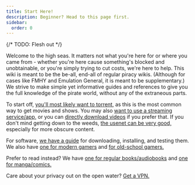 ```yaml
---
title: Start Here!
description: Beginner? Head to this page first.
sidebar:
  order: 0
---
```


{/* TODO: Flesh out */}

Welcome to the high seas. It matters not what you're here for or where you came from - whether you're here cause something's blocked and unobtainable, or you're simply trying to cut costs, we're here to help. This wiki is meant to be the be-all, end-all of regular piracy wikis. (Although for cases like FMHY and Emulation General, it is meant to be supplementary.) We strive to make simple yet informative guides and references to give you the full knowledge of the pirate world, without any of the extraneous parts.

To start off, [you'll most likely want to torrent,](/guides/torrent) as this is the most common way to get movies and shows. You may also [want to use a streaming service/app,](/guides/stream) or you can [directly download videos](/guides/ddl-video) if you prefer that. If you don't mind getting down to the weeds, [the usenet can be very good,](/guides/usenet) especially for more obscure content.

For software, [we have a guide](/guides/ddl-soft) for downloading, installing, and testing them. We also have [one for modern gamers](/guides/ddl-games) and [for old-school gamers.](/guides/emulation)

Prefer to read instead? We have [one for regular books/audiobooks](/guides/books) and [one for manga/comics.](/guides/manga)

Care about your privacy out on the open water? [Get a VPN.](/guides/vpn)
